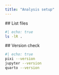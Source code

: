 ```yaml
---
title: "Analysis setup"
---
```


## List files

```bash
#| echo: true
ls -lR .
```

## Version check

```bash
#| echo: true
pixi --version
jupyter --version
quarto --version
```